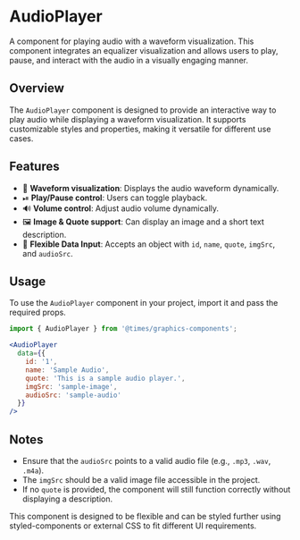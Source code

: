 
# AudioPlayer

A component for playing audio with a waveform visualization. This component integrates an equalizer visualization and allows users to play, pause, and interact with the audio in a visually engaging manner.

<Meta title="Components/AudioPlayer" component={AudioPlayer} />

## Overview

The `AudioPlayer` component is designed to provide an interactive way to play audio while displaying a waveform visualization. It supports customizable styles and properties, making it versatile for different use cases.

## Features

- 🎵 **Waveform visualization**: Displays the audio waveform dynamically.
- ⏯ **Play/Pause control**: Users can toggle playback.
- 🔊 **Volume control**: Adjust audio volume dynamically.
- 🖼 **Image & Quote support**: Can display an image and a short text description.
- 📂 **Flexible Data Input**: Accepts an object with `id`, `name`, `quote`, `imgSrc`, and `audioSrc`.

## Usage

To use the `AudioPlayer` component in your project, import it and pass the required props.

```jsx
import { AudioPlayer } from '@times/graphics-components';

<AudioPlayer 
  data={{
    id: '1',
    name: 'Sample Audio',
    quote: 'This is a sample audio player.',
    imgSrc: 'sample-image',
    audioSrc: 'sample-audio'
  }}
/>
```

## Notes

- Ensure that the `audioSrc` points to a valid audio file (e.g., `.mp3`, `.wav`, `.m4a`).
- The `imgSrc` should be a valid image file accessible in the project.
- If no `quote` is provided, the component will still function correctly without displaying a description.

This component is designed to be flexible and can be styled further using styled-components or external CSS to fit different UI requirements.